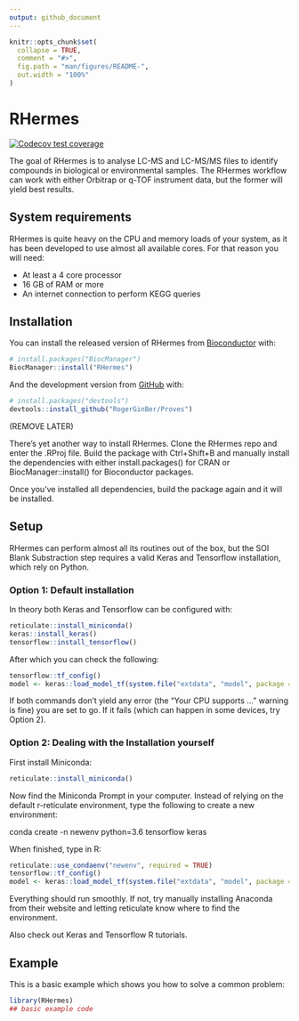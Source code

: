---
output: github_document
---

<!-- README.md is generated from README.Rmd. Please edit that file -->

```{r, include = FALSE}
knitr::opts_chunk$set(
  collapse = TRUE,
  comment = "#>",
  fig.path = "man/figures/README-",
  out.width = "100%"
)
```

# RHermes

<!-- badges: start -->
[![Codecov test coverage](https://codecov.io/gh/RogerGinBer/RHermes/branch/master/graph/badge.svg?token=HL73R4GHFJ)](https://codecov.io/gh/RogerGinBer/RHermes?branch=master)
<!-- badges: end -->

The goal of RHermes is to analyse LC-MS and LC-MS/MS files to identify compounds
in biological or environmental samples. The RHermes workflow can work with
either Orbitrap or q-TOF instrument data, but the former will yield best results.


## System requirements

RHermes is quite heavy on the CPU and memory loads of your system, as it has
been developed to use almost all available cores. For that reason you will need:

* At least a 4 core processor
* 16 GB of RAM or more
* An internet connection to perform KEGG queries

## Installation

You can install the released version of RHermes from [Bioconductor](https://bioconductor.org/) with:

``` r
# install.packages("BiocManager")
BiocManager::install("RHermes")
```

And the development version from [GitHub](https://github.com/) with:

``` r
# install.packages("devtools")
devtools::install_github("RogerGinBer/Proves")
```
(REMOVE LATER)

There's yet another way to install RHermes. Clone the RHermes repo and enter the
.RProj file. Build the package with Ctrl+Shift+B and manually install the 
dependencies with either install.packages() for CRAN or BiocManager::install()
for Bioconductor packages.

Once you've installed all dependencies, build the package again and it will be
installed.

## Setup
RHermes can perform almost all its routines out of the box, but the SOI Blank
Substraction step requires a valid Keras and Tensorflow installation, which rely
on Python.

### Option 1: Default installation
In theory both Keras and Tensorflow can be configured with:

```{r, eval = FALSE}
reticulate::install_miniconda()
keras::install_keras()
tensorflow::install_tensorflow()
```
After which you can check the following:
```{r, eval = FALSE}
tensorflow::tf_config()
model <- keras::load_model_tf(system.file("extdata", "model", package = "RHermes"))
```
If both commands don't yield any error (the "Your CPU supports ..." warning is fine)
you are set to go. If it fails (which can happen in some devices, try Option 2).

### Option 2: Dealing with the Installation yourself
First install Miniconda:
```{r, eval = FALSE}
reticulate::install_miniconda()
```
Now find the Miniconda Prompt in your computer. Instead of relying on the default
r-reticulate environment, type the following to create a new environment:

conda create -n newenv python=3.6 tensorflow keras

When finished, type in R:
```{r, eval = FALSE}
reticulate::use_condaenv("newenv", required = TRUE)
tensorflow::tf_config()
model <- keras::load_model_tf(system.file("extdata", "model", package = "RHermes"))
```

Everything should run smoothly. If not, try manually installing Anaconda from
their website and letting reticulate know where to find the environment.

Also check out Keras and Tensorflow R tutorials.

## Example

This is a basic example which shows you how to solve a common problem:

```{r example}
library(RHermes)
## basic example code
```

